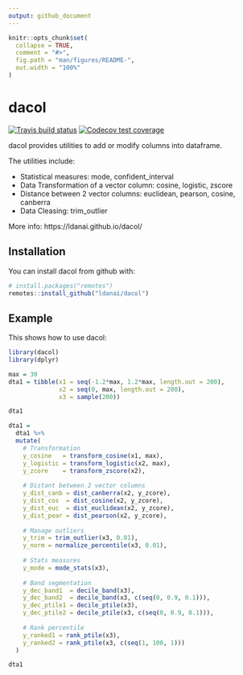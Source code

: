 ```yaml
---
output: github_document
---
```


<!-- README.md is generated from README.Rmd. Please edit that file -->

```r
knitr::opts_chunk$set(
  collapse = TRUE,
  comment = "#>",
  fig.path = "man/figures/README-",
  out.width = "100%"
)
```

# dacol

<!-- badges: start -->
[![Travis build status](https://travis-ci.org/ldanai/dacol.svg?branch=master)](https://travis-ci.org/ldanai/dacol)
[![Codecov test coverage](https://codecov.io/gh/ldanai/dacol/branch/master/graph/badge.svg)](https://codecov.io/gh/ldanai/dacol?branch=master)
<!-- badges: end -->

dacol provides utilities to add or modify columns into dataframe.

The utilities include:

* Statistical measures: mode, confident_interval
* Data Transformation of a vector column: cosine, logistic, zscore
* Distance between 2 vector columns: euclidean, pearson, cosine, canberra
* Data Cleasing: trim_outlier

More info: https://ldanai.github.io/dacol/


## Installation

You can install dacol from github with:

``` r
# install.packages("remotes")
remotes::install_github("ldanai/dacol")
```

## Example

This shows how to use dacol:

```r
library(dacol)
library(dplyr)

max = 30
dta1 = tibble(x1 = seq(-1.2*max, 1.2*max, length.out = 200),
              x2 = seq(0, max, length.out = 200),
              x3 = sample(200))

dta1

dta1 = 
  dta1 %>% 
  mutate(
    # Transformation
    y_cosine   = transform_cosine(x1, max),
    y_logistic = transform_logistic(x2, max),
    y_zcore    = transform_zscore(x2),
    
    # Distant between 2 vector columns
    y_dist_canb = dist_canberra(x2, y_zcore),
    y_dist_cos  = dist_cosine(x2, y_zcore),
    y_dist_euc  = dist_euclidean(x2, y_zcore),
    y_dist_pear = dist_pearson(x2, y_zcore),
    
    # Manage outliers
    y_trim = trim_outlier(x3, 0.01),
    y_norm = normalize_percentile(x3, 0.01),
    
    # Stats measures
    y_mode = mode_stats(x3),
    
    # Band segmentation
    y_dec_band1  = decile_band(x3),
    y_dec_band2  = decile_band(x3, c(seq(0, 0.9, 0.1))),
    y_dec_ptile1 = decile_ptile(x3),
    y_dec_ptile2 = decile_ptile(x3, c(seq(0, 0.9, 0.1))),
    
    # Rank percentile
    y_ranked1 = rank_ptile(x3), 
    y_ranked2 = rank_ptile(x3, c(seq(1, 100, 1))) 
  )

dta1
```

